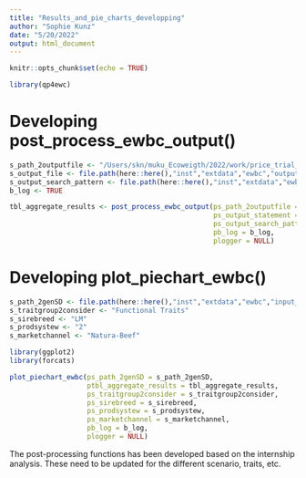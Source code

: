 ```yaml
---
title: "Results_and_pie_charts_developping"
author: "Sophie Kunz"
date: "5/20/2022"
output: html_document
---
```


```r
knitr::opts_chunk$set(echo = TRUE)
```

```r
library(qp4ewc)
```

# Developing post_process_ewbc_output()

```r
s_path_2outputfile <- "/Users/skn/muku_Ecoweigth/2022/work/price_trial_10_08"
s_output_file <- file.path(here::here(),"inst","extdata","ewbc","output_statement.txt")
s_output_search_pattern <- file.path(here::here(),"inst","extdata","ewbc","output_searchpattern.txt")
b_log <- TRUE

```

```r
tbl_aggregate_results <- post_process_ewbc_output(ps_path_2outputfile = s_path_2outputfile,
                                                  ps_output_statement = s_output_file,
                                                  ps_output_search_pattern = s_output_search_pattern,
                                                  pb_log = b_log,
                                                  plogger = NULL)
```


# Developing plot_piechart_ewbc()

```r
s_path_2genSD <- file.path(here::here(),"inst","extdata","ewbc","input_geneticSD.txt") 
s_traitgroup2consider <- "Functional Traits"
s_sirebreed <- "LM"
s_prodsystew <- "2"
s_marketchannel <- "Natura-Beef"
```

```r
library(ggplot2)
library(forcats)
```


```r
plot_piechart_ewbc(ps_path_2genSD = s_path_2genSD,
                   ptbl_aggregate_results = tbl_aggregate_results,
                   ps_traitgroup2consider = s_traitgroup2consider,
                   ps_sirebreed = s_sirebreed,
                   ps_prodsystew = s_prodsystew,
                   ps_marketchannel = s_marketchannel,
                   pb_log = b_log,
                   plogger = NULL)
```
The post-processing functions has been developed based on the internship analysis.
These need to be updated for the different scenario, traits, etc.
